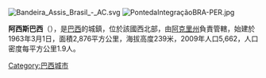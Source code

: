 {{coord|10|56|27|S|69|34|01|W|scale:30000|display=title}}
[[File:Bandeira_Assis_Brasil_-_AC.svg|right]]
[[Image:PontedaIntegraçãoBRA-PER.jpg|right]]

'''阿西斯巴西'''（{{lang-pt|Assis Brasil}}），是[[巴西|巴西]]的城鎮，位於該國西北部，由[[阿克里州|阿克里州]]負責管轄，始建於1963年3月1日，面積2,876平方公里，海拔高度239米，2009年人口5,662，人口密度每平方公里1.9人。

{{Brazil-geo-stub}}{{阿克里州市鎮|state=collapsed}}
[[Category:巴西城市|Category:巴西城市]]